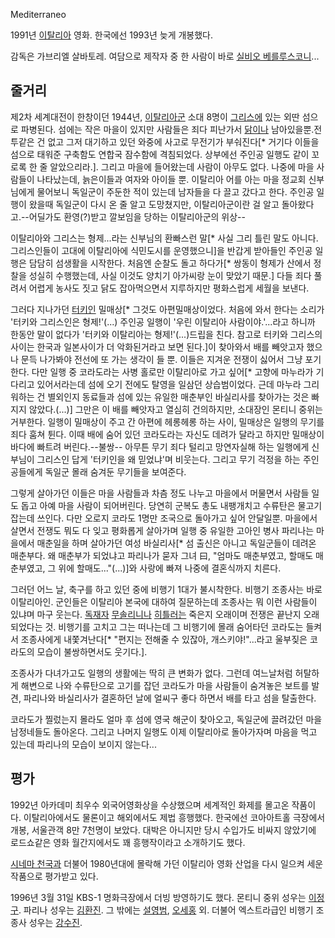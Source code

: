 Mediterraneo 

1991년 [[이탈리아]] 영화. 한국에선 1993년 늦게 개봉했다.

감독은 가브리엘 살바토레. 여담으로 제작자 중 한 사람이 바로 [[실비오 베를루스코니]]...
== 줄거리 ==
제2차 세계대전이 한창이던 1944년, [[이탈리아군]] 소대 8명이 [[그리스]]에 있는 외딴 섬으로 파병된다. 섬에는 작은 마을이 있지만 사람들은 죄다 피난가서 [[닭]]이나 남아있을뿐.전투같은 건 없고 그저 대기하고 있던 와중에 사고로 무전기가 부숴진다[* 거기다 이들을 섬으로 태워준 구축함도 연합국 잠수함에 격침되었다. 상부에선 주인공 일행도 같이 꼬로록 한 줄 알았으리라.]. 그리고 마을에 들어왔는데 사람이 아무도 없다. 나중에 마을 사람들이 나타났는데, 늙은이들과 여자와 아이들 뿐. 이탈리아 어를 아는 마을 정교회 신부님에게 물어보니 독일군이 주둔한 적이 있는데 남자들을 다 끌고 갔다고 한다. 주인공 일행이 왔을때 독일군이 다시 온 줄 알고 도망쳤지만, 이탈리아군이란 걸 알고 돌아왔다고.--어딜가도 환영(?)받고 깔보임을 당하는 이탈리아군의 위상--

이탈리아와 그리스는 형제...라는 신부님의 환빠스런 말[* 사실 그리 틀린 말도 아니다. 그리스인들이 고대에 이탈리아에 식민도시를 운영했으니]을 반갑게 받아들인 주인공 일행은 담담히 섬생활을 시작한다. 처음엔 순찰도 돌고 하다가[* 쌍동이 형제가 산에서 정찰을 성실히 수행했는데, 사실 이것도 양치기 아가씨랑 눈이 맞았기 때문.] 다들 죄다 풀려서 어렵게 농사도 짓고 닭도 잡아먹으면서 지루하지만 평화스럽게 세월을 보낸다.

그러다 지나가던 [[터키인]] 밀매상[* 그것도 아편밀매상이었다. 처음에 와서 한다는 소리가 '터키와 그리스인은 형제!'(...) 주인공 일행이 '우린 이탈리아 사람이야.'...라고 하니까 한동안 말이 없다가 '터키와 이탈리아는 형제!'(...)드립을 친다. 참고로 터키와 그리스의 사이는 한국과 일본사이가 더 악화된거라고 보면 된다.]이 찾아와서 배를 빼앗고자 했으나 문득 나가봐야 전선에 또 가는 생각이 들 뿐.
이들은 지겨운 전쟁이 싫어서 그냥 포기한다. 다만 일행 중 코라도라는 사병 홀로만 이탈리아로 가고 싶어[* 고향에 마누라가 기다리고 있어서라는데 섬에 오기 전에도 탈영을 일삼던 상습범이었다. 근데 마누라 그리워하는 건 별외인지 동료들과 섬에 있는 유일한 매춘부인 바실리사를 찾아가는 것은 빠지지 않았다.(...)] 그만은 이 배를 빼앗자고 열심히 건의하지만, 소대장인 몬티니 중위는 거부한다.
일행이 밀매상이 주고 간 아편에 헤롱헤롱 하는 사이, 밀매상은 일행의 무기를 죄다 훔쳐 튄다. 이때 배에 숨어 있던 코라도라는 자신도 데려가 달라고 하지만 밀매상이 바다에 빠트려 버린다.--불쌍--
아무튼 무기 죄다 털리고 망연자실해 하는 일행에게 신부님이 그리스인 답게 '터키인을 왜 믿었냐'며 비웃는다. 그리고 무기 걱정을 하는 주인공들에게 독일군 몰래 숨겨둔 무기들을 보여준다.

그렇게 살아가던 이들은 마을 사람들과 차츰 정도 나누고 마을에서 머물면서 사람들 일도 돕고 아예 마을 사람이 되어버린다. 당연히 군복도 총도 내팽개치고 수류탄은 물고기 잡는데 쓰인다. 다만 오로지 코라도 1명만 조국으로 돌아가고 싶어 안달일뿐. 마을에서 살면서 전쟁도 뭐도 다 잊고 평화롭게 살아가며 일행 중 유일한 고아인 병사 파리나는 마을에서 매춘일을 하며 살아가던 여성 바실리사[* 섬 출신은 아니고 독일군들이 데려온 매춘부다. 왜 매춘부가 되었냐고 파리나가 묻자 그녀 曰, "엄마도 매춘부였고, 할매도 매춘부였고, 그 위에 할매도..."(...)]와 사랑에 빠져 나중에 결혼식까지 치른다.

그러던 어느 날, 축구를 하고 있던 중에 비행기 1대가 불시착한다. 비행기 조종사는 바로 이탈리아인. 군인들은 이탈리아 본국에 대하여 질문하는데 조종사는 뭐 이런 사람들이 있냐며 마구 웃는다. [[독재자]] [[무솔리니]]나 [[히틀러]]는 죽은지 오래이며 전쟁은 끝난지 오래되었다는 것. 비행기를 고치고 그는 떠나는데 그 비행기에 몰래 숨어타던 코라도는 들켜서 조종사에게 내쫓겨난다[* "편지는 전해줄 수 있잖아, 개스키야!"...라고 울부짖은 코라도의 모습이 불쌍하면서도 웃기다.].

조종사가 다녀가고도 일행의 생활에는 딱히 큰 변화가 없다. 그런데 여느날처럼 허탈하게 해변으로 나와 수류탄으로 고기를 잡던 코라도가 마을 사람들이 숨겨놓은 보트를 발견, 파리나와 바실리사가 결혼하던 날에 얼씨구 좋다 하면서 배를 타고 섬을 탈출한다.

코라도가 찔렀는지 몰라도 얼마 후 섬에 영국 해군이 찾아오고, 독일군에 끌려갔던 마을 남정네들도 돌아온다. 그리고 나머지 일행도 이제 이탈리아로 돌아가자며 마음을 먹고 있는데 파리나의 모습이 보이지 않는다...
== 평가 ==
1992년 아카데미 최우수 외국어영화상을 수상했으며 세계적인 화제를 몰고온 작품이다. 이탈리아에서도 물론이고 해외에서도 제법 흥행했다. 한국에선 코아아트홀 극장에서 개봉, 서울관객 8만 7천명이 보았다. 대박은 아니지만 당시 수입가도 비싸지 않았기에 로드쇼같은 영화 월간지에서도 꽤 흥행작이라고 소개하기도 했다.

[[시네마 천국]]과 더불어 1980년대에 몰락해 가던 이탈리아 영화 산업을 다시 일으켜 세운 작품으로 평가받고 있다. 

1996년 3월 31일 KBS-1 명화극장에서 더빙 방영하기도 했다. 몬티니 중위 성우는 [[이정구]]. 파리나 성우는 [[김환진]]. 그 밖에는 [[설영범]], [[오세홍]] 외. 더불어 엑스트라급인 비행기 조종사 성우는 [[강수진]].
